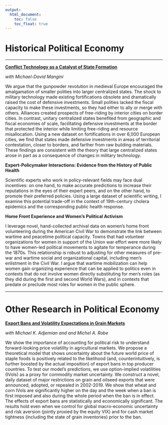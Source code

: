 ```yaml
---
output:
  html_document:
    toc: false
    toc_float: true
---
```


# Historical Political Economy

---

[**Conflict Technology as a Catalyst of State Formation**](https://www.dropbox.com/s/2jixdddxn0lvnv3/walls-draft.pdf?dl=0)

*with Michael-David Mangini*

We argue that the gunpowder revolution in medieval Europe encouraged the amalgamation of smaller polities into larger centralized states. The shock to military technology made existing fortifications obsolete and dramatically raised the cost of defensive investments. Small polities lacked the fiscal capacity to make these investments, so they had either to ally or merge with others. Alliances created prospects of free-riding by interior cities on border cities. In contrast, unitary centralized states benefited from geographic and fiscal economies of scale, facilitating defensive investments at the border that protected the interior while limiting free-riding and resource misallocation. Using a new dataset on fortifications in over 6,000 European cities, we find that states made defensive investments in areas of territorial contestation, closer to borders, and farther from raw building materials. These findings are consistent with the theory that large centralized states arose in part as a consequence of changes in military technology.


**Expert-Policymaker Interactions: Evidence from the History of Public Health**

Scientific experts who work in policy-relevant fields may face dual incentives: on one hand, to make accurate predictions to increase their reputations in the eyes of their expert peers, and on the other hand, to promote their preferred policies. Using a large dataset of scientific writing, I examine this potential trade-off in the context of 19th-century cholera epidemics and the corresponding public health response. 

**Home Front Experience and Women's Political Activism**

I leverage novel, hand-collected archival data on women's home front volunteering during the American Civil War to demonstrate the link between wartime and peacetime political capacity. Towns that had volunteer organizations for women in support of the Union war effort were more likely to have women-led political movements to agitate for temperance during the 1870s. This relationship is robust to adjusting for other measures of pre-war and wartime social and organizational capital, including men's enlistment in the Civil War. I argue that wartime mobilization can help women gain organizing experience that can be applied to politics even in contexts that do not involve women directly substituting for men's roles (as they did during the first and second World Wars), and in contexts that predate or preclude most roles for women in the public sphere.

---

# Other Research in Political Economy

[**Export Bans and Volatility Expectations in Grain Markets**](https://papers.ssrn.com/sol3/papers.cfm?abstract_id=4117628)

*with Michael K. Adjemian and and Michel A. Robe*

We show the importance of accounting for political risk to understand forward-looking price volatility in agricultural markets. We propose a theoretical model that shows uncertainty about the future world price of staple foods is positively related to the likelihood (and, counterintuitively, is further boosted by the actual imposition) of export bans in top producer countries. To test our model's predictions, we use option-implied volatilities (IVols) as a proxy for commodity market uncertainty. We construct a novel, daily dataset of major restrictions on grain and oilseed exports that were announced, adopted, or repealed in 2002-2019. We show that wheat and corn IVols are significantly higher on the day and the week when a ban is first imposed and also during the whole period when the ban is in effect. The effects of export bans are statistically and economically significant. The results hold even when we control for global macro-economic uncertainty and risk aversion (jointly proxied by the equity VIX) and for cash market tightness (including the state of grain inventories) prior to the ban.



